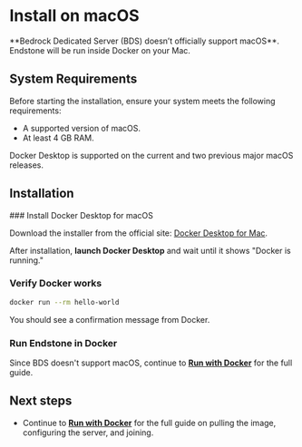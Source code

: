 
# Install on macOS

<Admonition type="warning">
  **Bedrock Dedicated Server (BDS) doesn’t officially support macOS**.
  Endstone will be run inside Docker on your Mac.
</Admonition>

## System Requirements

Before starting the installation, ensure your system meets the following requirements:
* A supported version of macOS.
* At least 4 GB RAM.

<Admonition type="note">
  Docker Desktop is supported on the current and two previous major macOS releases.
</Admonition>

## Installation

<Steps>
  ### Install Docker Desktop for macOS

  Download the installer from the official site:
  [Docker Desktop for Mac](https://docs.docker.com/desktop/install/mac-install/).

  After installation, **launch Docker Desktop** and wait until it shows "Docker is running."

  ### Verify Docker works

  ```bash copy
  docker run --rm hello-world
  ```

  You should see a confirmation message from Docker.

  ### Run Endstone in Docker

  Since BDS doesn't support macOS, continue to **[Run with Docker](/docs/getting-started/installation/docker)**
  for the full guide.

</Steps>

## Next steps

* Continue to **[Run with Docker](/docs/getting-started/installation/docker)** for the full guide on
pulling the image, configuring the server, and joining.